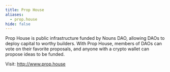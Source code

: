 ```yaml
---
title: Prop House
aliases:
  - prop.house
hide: false
---
```




Prop House is public infrastructure funded by Nouns DAO, allowing DAOs to deploy capital to worthy builders. With Prop House, members of DAOs can vote on their favorite proposals, and anyone with a crypto wallet can propose ideas to be funded.

Visit: http://www.prop.house

